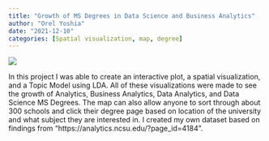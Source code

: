 ```yaml
---
title: "Growth of MS Degrees in Data Science and Business Analytics"
author: "Orel Yoshia"
date: "2021-12-10"
categories: [Spatial visualization, map, degree]
---
```



![](interactive_map.png)

In this project I was able to create an interactive plot, a spatial visualization, and a Topic Model using LDA. All of these visualizations were made to see the growth of Analytics, Business Analytics, Data Analytics, and Data Science MS Degrees. The map can also allow anyone to sort through about 300 schools and click their degree page based on location of the university and what subject they are interested in. I created my own dataset based on findings from "https://analytics.ncsu.edu/?page_id=4184".
